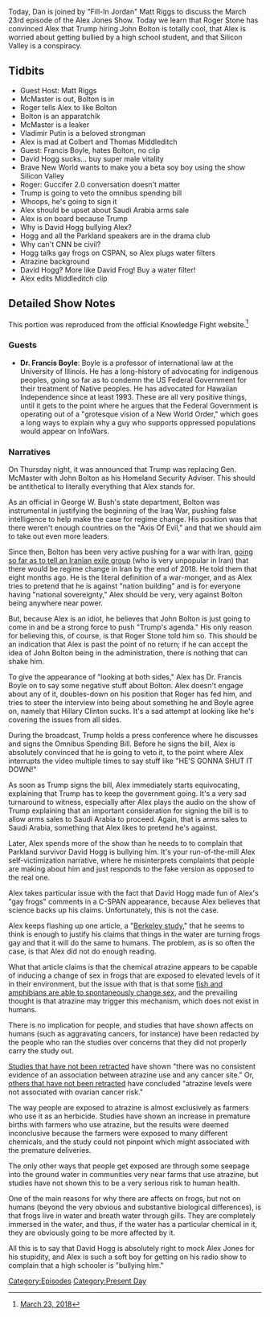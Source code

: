 {{Episode
    | title           = March 23, 2018
    | caption         = [https://knowledgefight.libsyn.com/knowledge-fight-march-23-2018 Listen to this episode on Libsyn]
    | episodeNumber   = 142
    | length          = 01:17:03
    | airDate         = March 26, 2018
    | coverageDate    = March 23, 2018
    | episodeType     = [[:Category:Present Day|Present Day]]
    | appearance      = [[Matt Riggs]], [[HR McMaster]], [[John Bolton]], [[Roger Stone]], [[Vladimir Putin]], [[Stephen Colbert]], [[Thomas Middleditch]], [[Francis Boyle]], [[David Hogg]]
    | beverage        = Ice Mountain Black Cherry
    | oocDrop         = Bernie Impression
    | previousEpisode = [[141: March 20-22, 2018]]
    | nextEpisode     = [[143: March 25-31 Part 1]]
}}

{{Stub}}

Today, Dan is joined by "Fill-In Jordan" Matt Riggs to discuss the March 23rd episode of the Alex Jones Show. Today we learn that Roger Stone has convinced Alex that Trump hiring John Bolton is totally cool, that Alex is worried about getting bullied by a high school student, and that Silicon Valley is a conspiracy.

==Tidbits==

*Guest Host: Matt Riggs
*McMaster is out, Bolton is in
*Roger tells Alex to like Bolton
*Bolton is an apparatchik
*McMaster is a leaker
*Vladimir Putin is a beloved strongman
*Alex is mad at Colbert and Thomas Middleditch
*Guest: Francis Boyle, hates Bolton, no clip
*David Hogg sucks... buy super male vitality
*Brave New World wants to make you a beta soy boy using the show Silicon Valley
*Roger: Guccifer 2.0 conversation doesn't matter
*Trump is going to veto the omnibus spending bill
*Whoops, he's going to sign it
*Alex should be upset about Saudi Arabia arms sale
*Alex is on board because Trump
*Why is David Hogg bullying Alex?
*Hogg and all the Parkland speakers are in the drama club
*Why can't CNN be civil?
*Hogg talks gay frogs on CSPAN, so Alex plugs water filters
*Atrazine background
*David Hogg? More like David Frog! Buy a water filter!
*Alex edits Middleditch clip

==Detailed Show Notes==

This portion was reproduced from the official Knowledge Fight website.<ref>[https://knowledgefight.com/the-past/2018/3/25/march-23-2018 March 23, 2018]</ref>

===Guests===

*'''Dr. Francis Boyle''': Boyle is a professor of international law at the University of Illinois. He has a long-history of advocating for indigenous peoples, going so far as to condemn the US Federal Government for their treatment of Native peoples. He has advocated for Hawaiian Independence since at least 1993. These are all very positive things, until it gets to the point where he argues that the Federal Government is operating out of a "grotesque vision of a New World Order," which goes a long ways to explain why a guy who supports oppressed populations would appear on InfoWars.

===Narratives===

On Thursday night, it was announced that Trump was replacing Gen. McMaster with John Bolton as his Homeland Security Adviser. This should be antithetical to literally everything that Alex stands for.

As an official in George W. Bush's state department, Bolton was instrumental in justifying the beginning of the Iraq War, pushing false intelligence to help make the case for regime change. His position was that there weren't enough countries on the "Axis Of Evil," and that we should aim to take out even more leaders.

Since then, Bolton has been very active pushing for a war with Iran, [https://theintercept.com/2018/03/23/heres-john-bolton-promising-regime-change-iran-end-2018/ going so far as to tell an Iranian exile group] (who is very unpopular in Iran) that there would be regime change in Iran by the end of 2018. He told them that eight months ago. He is the literal definition of a war-monger, and as Alex tries to pretend that he is against "nation building" and is for everyone having "national sovereignty," Alex should be very, very against Bolton being anywhere near power.

But, because Alex is an idiot, he believes that John Bolton is just going to come in and be a strong force to push "Trump's agenda." His only reason for believing this, of course, is that Roger Stone told him so. This should be an indication that Alex is past the point of no return; if he can accept the idea of John Bolton being in the administration, there is nothing that can shake him.

To give the appearance of "looking at both sides," Alex has Dr. Francis Boyle on to say some negative stuff about Bolton. Alex doesn't engage about any of it, doubles-down on his position that Roger has fed him, and tries to steer the interview into being about something he and Boyle agree on, namely that Hillary Clinton sucks. It's a sad attempt at looking like he's covering the issues from all sides.

During the broadcast, Trump holds a press conference where he discusses and signs the Omnibus Spending Bill. Before he signs the bill, Alex is absolutely convinced that he is going to veto it, to the point where Alex interrupts the video multiple times to say stuff like "HE'S GONNA SHUT IT DOWN!"

As soon as Trump signs the bill, Alex immediately starts equivocating, explaining that Trump has to keep the government going. It's a very sad turnaround to witness, especially after Alex plays the audio on the show of Trump explaining that an important consideration for signing the bill is to allow arms sales to Saudi Arabia to proceed. Again, that is arms sales to Saudi Arabia, something that Alex likes to pretend he's against.

Later, Alex spends more of the show than he needs to to complain that Parkland survivor David Hogg is bullying him. It's your run-of-the-mill Alex self-victimization narrative, where he misinterprets complaints that people are making about him and just responds to the fake version as opposed to the real one.

Alex takes particular issue with the fact that David Hogg made fun of Alex's "gay frogs" comments in a C-SPAN appearance, because Alex believes that science backs up his claims. Unfortunately, this is not the case.

Alex keeps flashing up one article, a "[http://news.berkeley.edu/2010/03/01/frogs/ Berkeley study]," that he seems to think is enough to justify his claims that things in the water are turning frogs gay and that it will do the same to humans. The problem, as is so often the case, is that Alex did not do enough reading.

What that article claims is that the chemical atrazine appears to be capable of inducing a change of sex in frogs that are exposed to elevated levels of it in their environment, but the issue with that is that some [https://www.vice.com/en_uk/article/vbgvw4/a-quick-refresher-the-truth-about-water-making-you-gay fish and amphibians are able to spontaneously change sex], and the prevailing thought is that atrazine may trigger this mechanism, which does not exist in humans.

There is no implication for people, and studies that have shown affects on humans (such as aggravating cancers, for instance) have been redacted by the people who ran the studies over concerns that they did not properly carry the study out.

[https://www.ncbi.nlm.nih.gov/pmc/articles/PMC3230407/ Studies that have not been retracted] have shown "there was no consistent evidence of an association between atrazine use and any cancer site." Or, [https://www.ncbi.nlm.nih.gov/pmc/articles/PMC5072122/ others that have not been retracted] have concluded "atrazine levels were not associated with ovarian cancer risk."

The way people are exposed to atrazine is almost exclusively as farmers who use it as an herbicide. Studies have shown an increase in premature births with farmers who use atrazine, but the results were deemed inconclusive because the farmers were exposed to many different chemicals, and the study could not pinpoint which might associated with the premature deliveries.

The only other ways that people get exposed are through some seepage into the ground water in communities very near farms that use atrazine, but studies have not shown this to be a very serious risk to human health.

One of the main reasons for why there are affects on frogs, but not on humans (beyond the very obvious and substantive biological differences), is that frogs live in water and breath water through gills. They are completely immersed in the water, and thus, if the water has a particular chemical in it, they are obviously going to be more affected by it.

All this is to say that David Hogg is absolutely right to mock Alex Jones for his stupidity, and Alex is such a soft boy for getting on his radio show to complain that a high schooler is "bullying him."

[[Category:Episodes]]

[[Category:Present Day]]
